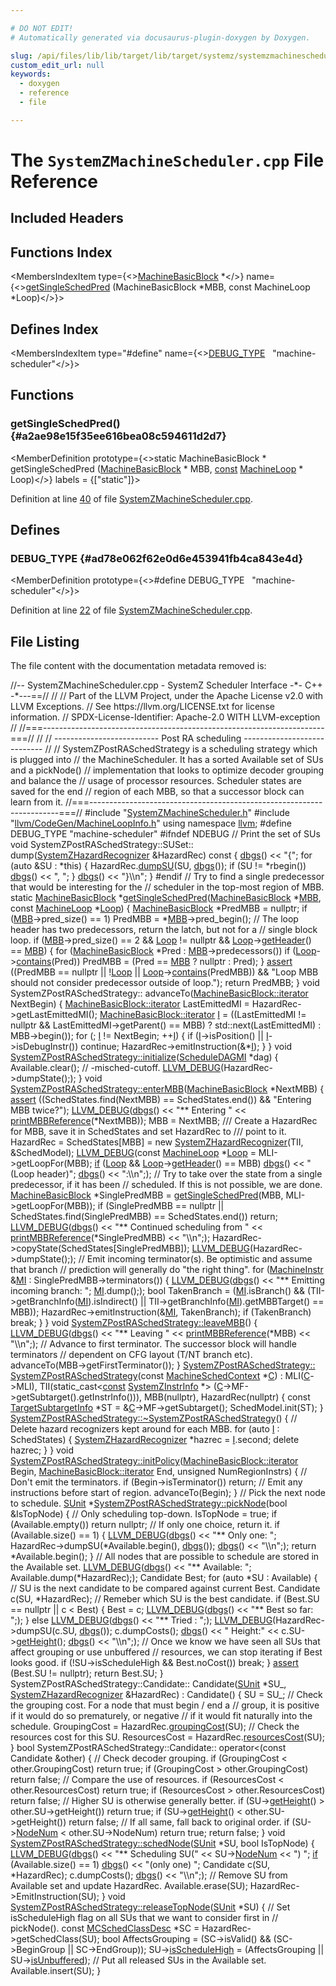```yaml
---

# DO NOT EDIT!
# Automatically generated via docusaurus-plugin-doxygen by Doxygen.

slug: /api/files/lib/lib/target/lib/target/systemz/systemzmachinescheduler-cpp
custom_edit_url: null
keywords:
  - doxygen
  - reference
  - file

---
```





# The `SystemZMachineScheduler.cpp` File Reference

<DoxygenPage pluginConfig={pluginConfig}>



## Included Headers

<IncludesList>
<IncludesListItem
  filePath="SystemZMachineScheduler.h"
  permalink="/docs/api/files/lib/lib/target/lib/target/systemz/systemzmachinescheduler-h"
  isLocal="true" />
<IncludesListItem
  filePath="llvm/CodeGen/MachineLoopInfo.h"
  permalink="/docs/api/files/include/include/llvm/include/llvm/codegen/machineloopinfo-h"
  isLocal="true" />
</IncludesList>

## Functions Index

<MembersIndex>

<MembersIndexItem
  type={<><a href="/docs/api/classes/llvm/machinebasicblock">MachineBasicBlock</a> &#42;</>}
  name={<><a href="#a2ae98e15f35ee616bea08c594611d2d7">getSingleSchedPred</a> (MachineBasicBlock &#42;MBB, const MachineLoop &#42;Loop)</>}>
</MembersIndexItem>

</MembersIndex>

## Defines Index

<MembersIndex>

<MembersIndexItem
  type="#define"
  name={<><a href="#ad78e062f62e0d6e453941fb4ca843e4d">DEBUG&#95;TYPE</a>&nbsp;&nbsp;&nbsp;&quot;machine-scheduler&quot;</>}>
</MembersIndexItem>

</MembersIndex>


<SectionDefinition>

## Functions

### getSingleSchedPred() {#a2ae98e15f35ee616bea08c594611d2d7}

<MemberDefinition
  prototype={<>static MachineBasicBlock &#42; getSingleSchedPred (<a href="/docs/api/classes/llvm/machinebasicblock">MachineBasicBlock</a> &#42; MBB, <a href="/docs/api/files/lib/lib/target/lib/target/aarch64/aarch64promoteconstant-cpp/#a90f8350fecae261c25be85d38b451bff">const</a> <a href="/docs/api/classes/llvm/machineloop">MachineLoop</a> &#42; Loop)</>}
  labels = {["static"]}>

Definition at line <a href="#l00040">40</a> of file <a href="/docs/api/files/lib/lib/target/lib/target/systemz/systemzmachinescheduler-cpp">SystemZMachineScheduler.cpp</a>.
</MemberDefinition>

</SectionDefinition>

<SectionDefinition>

## Defines

### DEBUG&#95;TYPE {#ad78e062f62e0d6e453941fb4ca843e4d}

<MemberDefinition
  prototype={<>#define DEBUG&#95;TYPE&nbsp;&nbsp;&nbsp;&quot;machine-scheduler&quot;</>}>

Definition at line <a href="#l00022">22</a> of file <a href="/docs/api/files/lib/lib/target/lib/target/systemz/systemzmachinescheduler-cpp">SystemZMachineScheduler.cpp</a>.
</MemberDefinition>

</SectionDefinition>

## File Listing

The file content with the documentation metadata removed is:

<ProgramListing>

<Link id="l00001" /><CodeLine lineNumber="1"><Highlight kind="comment">//-- SystemZMachineScheduler.cpp - SystemZ Scheduler Interface -&#42;- C++ -&#42;---==//</Highlight><Highlight kind="normal"></Highlight></CodeLine>
<Link id="l00002" /><CodeLine lineNumber="2"><Highlight kind="normal"></Highlight><Highlight kind="comment">//</Highlight><Highlight kind="normal"></Highlight></CodeLine>
<Link id="l00003" /><CodeLine lineNumber="3"><Highlight kind="normal"></Highlight><Highlight kind="comment">// Part of the LLVM Project, under the Apache License v2.0 with LLVM Exceptions.</Highlight><Highlight kind="normal"></Highlight></CodeLine>
<Link id="l00004" /><CodeLine lineNumber="4"><Highlight kind="normal"></Highlight><Highlight kind="comment">// See https://llvm.org/LICENSE.txt for license information.</Highlight><Highlight kind="normal"></Highlight></CodeLine>
<Link id="l00005" /><CodeLine lineNumber="5"><Highlight kind="normal"></Highlight><Highlight kind="comment">// SPDX-License-Identifier: Apache-2.0 WITH LLVM-exception</Highlight><Highlight kind="normal"></Highlight></CodeLine>
<Link id="l00006" /><CodeLine lineNumber="6"><Highlight kind="normal"></Highlight><Highlight kind="comment">//</Highlight><Highlight kind="normal"></Highlight></CodeLine>
<Link id="l00007" /><CodeLine lineNumber="7"><Highlight kind="normal"></Highlight><Highlight kind="comment">//===----------------------------------------------------------------------===//</Highlight><Highlight kind="normal"></Highlight></CodeLine>
<Link id="l00008" /><CodeLine lineNumber="8"><Highlight kind="normal"></Highlight><Highlight kind="comment">//</Highlight><Highlight kind="normal"></Highlight></CodeLine>
<Link id="l00009" /><CodeLine lineNumber="9"><Highlight kind="normal"></Highlight><Highlight kind="comment">// -------------------------- Post RA scheduling ---------------------------- //</Highlight><Highlight kind="normal"></Highlight></CodeLine>
<Link id="l00010" /><CodeLine lineNumber="10"><Highlight kind="normal"></Highlight><Highlight kind="comment">// SystemZPostRASchedStrategy is a scheduling strategy which is plugged into</Highlight><Highlight kind="normal"></Highlight></CodeLine>
<Link id="l00011" /><CodeLine lineNumber="11"><Highlight kind="normal"></Highlight><Highlight kind="comment">// the MachineScheduler. It has a sorted Available set of SUs and a pickNode()</Highlight><Highlight kind="normal"></Highlight></CodeLine>
<Link id="l00012" /><CodeLine lineNumber="12"><Highlight kind="normal"></Highlight><Highlight kind="comment">// implementation that looks to optimize decoder grouping and balance the</Highlight><Highlight kind="normal"></Highlight></CodeLine>
<Link id="l00013" /><CodeLine lineNumber="13"><Highlight kind="normal"></Highlight><Highlight kind="comment">// usage of processor resources. Scheduler states are saved for the end</Highlight><Highlight kind="normal"></Highlight></CodeLine>
<Link id="l00014" /><CodeLine lineNumber="14"><Highlight kind="normal"></Highlight><Highlight kind="comment">// region of each MBB, so that a successor block can learn from it.</Highlight><Highlight kind="normal"></Highlight></CodeLine>
<Link id="l00015" /><CodeLine lineNumber="15"><Highlight kind="normal"></Highlight><Highlight kind="comment">//===----------------------------------------------------------------------===//</Highlight><Highlight kind="normal"></Highlight></CodeLine>
<Link id="l00016" /><CodeLine lineNumber="16"><Highlight kind="normal"></Highlight></CodeLine>
<Link id="l00017" /><CodeLine lineNumber="17"><Highlight kind="normal"></Highlight><Highlight kind="preprocessor">#include &quot;<a href="/docs/api/files/lib/lib/target/lib/target/systemz/systemzmachinescheduler-h">SystemZMachineScheduler.h</a>&quot;</Highlight><Highlight kind="normal"></Highlight></CodeLine>
<Link id="l00018" /><CodeLine lineNumber="18"><Highlight kind="normal"></Highlight><Highlight kind="preprocessor">#include &quot;<a href="/docs/api/files/include/include/llvm/include/llvm/codegen/machineloopinfo-h">llvm/CodeGen/MachineLoopInfo.h</a>&quot;</Highlight><Highlight kind="normal"></Highlight></CodeLine>
<Link id="l00019" /><CodeLine lineNumber="19"><Highlight kind="normal"></Highlight></CodeLine>
<Link id="l00020" /><CodeLine lineNumber="20"><Highlight kind="normal"></Highlight><Highlight kind="keyword">using namespace </Highlight><Highlight kind="normal"><a href="/docs/api/namespaces/llvm">llvm</a>;</Highlight></CodeLine>
<Link id="l00021" /><CodeLine lineNumber="21"><Highlight kind="normal"></Highlight></CodeLine>
<Link id="l00022" /><CodeLine lineNumber="22" lineLink="#ad78e062f62e0d6e453941fb4ca843e4d"><Highlight kind="normal"></Highlight><Highlight kind="preprocessor">#define DEBUG&#95;TYPE &quot;machine-scheduler&quot;</Highlight><Highlight kind="normal"></Highlight></CodeLine>
<Link id="l00023" /><CodeLine lineNumber="23"><Highlight kind="normal"></Highlight></CodeLine>
<Link id="l00024" /><CodeLine lineNumber="24"><Highlight kind="normal"></Highlight><Highlight kind="preprocessor">#ifndef NDEBUG</Highlight><Highlight kind="normal"></Highlight></CodeLine>
<Link id="l00025" /><CodeLine lineNumber="25"><Highlight kind="normal"></Highlight><Highlight kind="comment">// Print the set of SUs</Highlight><Highlight kind="normal"></Highlight></CodeLine>
<Link id="l00026" /><CodeLine lineNumber="26"><Highlight kind="normal"></Highlight><Highlight kind="keywordtype">void</Highlight><Highlight kind="normal"> SystemZPostRASchedStrategy::SUSet::</Highlight></CodeLine>
<Link id="l00027" /><CodeLine lineNumber="27"><Highlight kind="normal">dump(<a href="/docs/api/classes/llvm/systemzhazardrecognizer">SystemZHazardRecognizer</a> &amp;HazardRec)</Highlight><Highlight kind="keyword"> const </Highlight><Highlight kind="normal">&#123;</Highlight></CodeLine>
<Link id="l00028" /><CodeLine lineNumber="28"><Highlight kind="normal">  <a href="/docs/api/namespaces/llvm/#a7c46c742c31be54870e2038048e6b391">dbgs</a>() &lt;&lt; </Highlight><Highlight kind="stringliteral">&quot;&#123;&quot;</Highlight><Highlight kind="normal">;</Highlight></CodeLine>
<Link id="l00029" /><CodeLine lineNumber="29"><Highlight kind="normal">  </Highlight><Highlight kind="keywordflow">for</Highlight><Highlight kind="normal"> (</Highlight><Highlight kind="keyword">auto</Highlight><Highlight kind="normal"> &amp;SU : &#42;</Highlight><Highlight kind="keyword">this</Highlight><Highlight kind="normal">) &#123;</Highlight></CodeLine>
<Link id="l00030" /><CodeLine lineNumber="30"><Highlight kind="normal">    HazardRec.<a href="/docs/api/classes/llvm/systemzhazardrecognizer/#a8a2ae56dfdc087ade919e8712369134a">dumpSU</a>(SU, <a href="/docs/api/namespaces/llvm/#a7c46c742c31be54870e2038048e6b391">dbgs</a>());</Highlight></CodeLine>
<Link id="l00031" /><CodeLine lineNumber="31"><Highlight kind="normal">    </Highlight><Highlight kind="keywordflow">if</Highlight><Highlight kind="normal"> (SU != &#42;rbegin())</Highlight></CodeLine>
<Link id="l00032" /><CodeLine lineNumber="32"><Highlight kind="normal">      <a href="/docs/api/namespaces/llvm/#a7c46c742c31be54870e2038048e6b391">dbgs</a>() &lt;&lt; </Highlight><Highlight kind="stringliteral">&quot;,  &quot;</Highlight><Highlight kind="normal">;</Highlight></CodeLine>
<Link id="l00033" /><CodeLine lineNumber="33"><Highlight kind="normal">  &#125;</Highlight></CodeLine>
<Link id="l00034" /><CodeLine lineNumber="34"><Highlight kind="normal">  <a href="/docs/api/namespaces/llvm/#a7c46c742c31be54870e2038048e6b391">dbgs</a>() &lt;&lt; </Highlight><Highlight kind="stringliteral">&quot;&#125;\\n&quot;</Highlight><Highlight kind="normal">;</Highlight></CodeLine>
<Link id="l00035" /><CodeLine lineNumber="35"><Highlight kind="normal">&#125;</Highlight></CodeLine>
<Link id="l00036" /><CodeLine lineNumber="36"><Highlight kind="normal"></Highlight><Highlight kind="preprocessor">#endif</Highlight><Highlight kind="normal"></Highlight></CodeLine>
<Link id="l00037" /><CodeLine lineNumber="37"><Highlight kind="normal"></Highlight></CodeLine>
<Link id="l00038" /><CodeLine lineNumber="38"><Highlight kind="normal"></Highlight><Highlight kind="comment">// Try to find a single predecessor that would be interesting for the</Highlight><Highlight kind="normal"></Highlight></CodeLine>
<Link id="l00039" /><CodeLine lineNumber="39"><Highlight kind="normal"></Highlight><Highlight kind="comment">// scheduler in the top-most region of MBB.</Highlight><Highlight kind="normal"></Highlight></CodeLine>
<Link id="l00040" /><CodeLine lineNumber="40" lineLink="#a2ae98e15f35ee616bea08c594611d2d7"><Highlight kind="normal"></Highlight><Highlight kind="keyword">static</Highlight><Highlight kind="normal"> <a href="/docs/api/classes/llvm/machinebasicblock">MachineBasicBlock</a> &#42;<a href="#a2ae98e15f35ee616bea08c594611d2d7">getSingleSchedPred</a>(<a href="/docs/api/classes/llvm/machinebasicblock">MachineBasicBlock</a> &#42;<a href="/docs/api/files/lib/lib/target/lib/target/arm/armslshardening-cpp/#a5958512eae2979bd2eb383977996a600">MBB</a>,</Highlight></CodeLine>
<Link id="l00041" /><CodeLine lineNumber="41"><Highlight kind="normal">                                             </Highlight><Highlight kind="keyword">const</Highlight><Highlight kind="normal"> <a href="/docs/api/classes/llvm/machineloop">MachineLoop</a> &#42;<a href="/docs/api/classes/llvm/loop">Loop</a>) &#123;</Highlight></CodeLine>
<Link id="l00042" /><CodeLine lineNumber="42"><Highlight kind="normal">  <a href="/docs/api/classes/llvm/machinebasicblock">MachineBasicBlock</a> &#42;PredMBB = </Highlight><Highlight kind="keyword">nullptr</Highlight><Highlight kind="normal">;</Highlight></CodeLine>
<Link id="l00043" /><CodeLine lineNumber="43"><Highlight kind="normal">  </Highlight><Highlight kind="keywordflow">if</Highlight><Highlight kind="normal"> (<a href="/docs/api/files/lib/lib/target/lib/target/arm/armslshardening-cpp/#a5958512eae2979bd2eb383977996a600">MBB</a>-&gt;pred&#95;size() == 1)</Highlight></CodeLine>
<Link id="l00044" /><CodeLine lineNumber="44"><Highlight kind="normal">    PredMBB = &#42;<a href="/docs/api/files/lib/lib/target/lib/target/arm/armslshardening-cpp/#a5958512eae2979bd2eb383977996a600">MBB</a>-&gt;pred&#95;begin();</Highlight></CodeLine>
<Link id="l00045" /><CodeLine lineNumber="45"><Highlight kind="normal"></Highlight></CodeLine>
<Link id="l00046" /><CodeLine lineNumber="46"><Highlight kind="normal">  </Highlight><Highlight kind="comment">// The loop header has two predecessors, return the latch, but not for a</Highlight><Highlight kind="normal"></Highlight></CodeLine>
<Link id="l00047" /><CodeLine lineNumber="47"><Highlight kind="normal">  </Highlight><Highlight kind="comment">// single block loop.</Highlight><Highlight kind="normal"></Highlight></CodeLine>
<Link id="l00048" /><CodeLine lineNumber="48"><Highlight kind="normal">  </Highlight><Highlight kind="keywordflow">if</Highlight><Highlight kind="normal"> (<a href="/docs/api/files/lib/lib/target/lib/target/arm/armslshardening-cpp/#a5958512eae2979bd2eb383977996a600">MBB</a>-&gt;pred&#95;size() == 2 &amp;&amp; <a href="/docs/api/classes/llvm/loop">Loop</a> != </Highlight><Highlight kind="keyword">nullptr</Highlight><Highlight kind="normal"> &amp;&amp; <a href="/docs/api/classes/llvm/loop">Loop</a>-&gt;<a href="/docs/api/classes/llvm/loopbase/#a4a75755081e9a3803d2f4ccf6f0cb1f8">getHeader</a>() == <a href="/docs/api/files/lib/lib/target/lib/target/arm/armslshardening-cpp/#a5958512eae2979bd2eb383977996a600">MBB</a>) &#123;</Highlight></CodeLine>
<Link id="l00049" /><CodeLine lineNumber="49"><Highlight kind="normal">    </Highlight><Highlight kind="keywordflow">for</Highlight><Highlight kind="normal"> (<a href="/docs/api/classes/llvm/machinebasicblock">MachineBasicBlock</a> &#42;Pred : <a href="/docs/api/files/lib/lib/target/lib/target/arm/armslshardening-cpp/#a5958512eae2979bd2eb383977996a600">MBB</a>-&gt;predecessors())</Highlight></CodeLine>
<Link id="l00050" /><CodeLine lineNumber="50"><Highlight kind="normal">      </Highlight><Highlight kind="keywordflow">if</Highlight><Highlight kind="normal"> (<a href="/docs/api/classes/llvm/loop">Loop</a>-&gt;<a href="/docs/api/classes/llvm/loopbase/#a04337b572d34ea413c35dbac5d75530b">contains</a>(Pred))</Highlight></CodeLine>
<Link id="l00051" /><CodeLine lineNumber="51"><Highlight kind="normal">        PredMBB = (Pred == <a href="/docs/api/files/lib/lib/target/lib/target/arm/armslshardening-cpp/#a5958512eae2979bd2eb383977996a600">MBB</a> ? nullptr : Pred);</Highlight></CodeLine>
<Link id="l00052" /><CodeLine lineNumber="52"><Highlight kind="normal">  &#125;</Highlight></CodeLine>
<Link id="l00053" /><CodeLine lineNumber="53"><Highlight kind="normal"></Highlight></CodeLine>
<Link id="l00054" /><CodeLine lineNumber="54"><Highlight kind="normal">  <a href="/docs/api/files/lib/lib/target/lib/target/amdgpu/silowercontrolflow-cpp/#a4868c5d81c5ccc98c47aeab6244346a0">assert</a> ((PredMBB == </Highlight><Highlight kind="keyword">nullptr</Highlight><Highlight kind="normal"> || !<a href="/docs/api/classes/llvm/loop">Loop</a> || <a href="/docs/api/classes/llvm/loop">Loop</a>-&gt;<a href="/docs/api/classes/llvm/loopbase/#a04337b572d34ea413c35dbac5d75530b">contains</a>(PredMBB))</Highlight></CodeLine>
<Link id="l00055" /><CodeLine lineNumber="55"><Highlight kind="normal">          &amp;&amp; </Highlight><Highlight kind="stringliteral">&quot;Loop MBB should not consider predecessor outside of loop.&quot;</Highlight><Highlight kind="normal">);</Highlight></CodeLine>
<Link id="l00056" /><CodeLine lineNumber="56"><Highlight kind="normal"></Highlight></CodeLine>
<Link id="l00057" /><CodeLine lineNumber="57"><Highlight kind="normal">  </Highlight><Highlight kind="keywordflow">return</Highlight><Highlight kind="normal"> PredMBB;</Highlight></CodeLine>
<Link id="l00058" /><CodeLine lineNumber="58"><Highlight kind="normal">&#125;</Highlight></CodeLine>
<Link id="l00059" /><CodeLine lineNumber="59"><Highlight kind="normal"></Highlight></CodeLine>
<Link id="l00060" /><CodeLine lineNumber="60"><Highlight kind="normal"></Highlight><Highlight kind="keywordtype">void</Highlight><Highlight kind="normal"> SystemZPostRASchedStrategy::</Highlight></CodeLine>
<Link id="l00061" /><CodeLine lineNumber="61"><Highlight kind="normal">advanceTo(<a href="/docs/api/classes/llvm/machinebasicblock/#ae34c996b58df9b9ce6695a0c8b70c533">MachineBasicBlock::iterator</a> NextBegin) &#123;</Highlight></CodeLine>
<Link id="l00062" /><CodeLine lineNumber="62"><Highlight kind="normal">  <a href="/docs/api/classes/llvm/machinebasicblock/#ae34c996b58df9b9ce6695a0c8b70c533">MachineBasicBlock::iterator</a> LastEmittedMI = HazardRec-&gt;getLastEmittedMI();</Highlight></CodeLine>
<Link id="l00063" /><CodeLine lineNumber="63"><Highlight kind="normal">  <a href="/docs/api/classes/llvm/machinebasicblock/#ae34c996b58df9b9ce6695a0c8b70c533">MachineBasicBlock::iterator</a> <a href="/docs/api/files/lib/lib/support/md5-cpp/#ac0eafdc9ee161b71e7af98af736952fd">I</a> =</Highlight></CodeLine>
<Link id="l00064" /><CodeLine lineNumber="64"><Highlight kind="normal">    ((LastEmittedMI != </Highlight><Highlight kind="keyword">nullptr</Highlight><Highlight kind="normal"> &amp;&amp; LastEmittedMI-&gt;getParent() == MBB) ?</Highlight></CodeLine>
<Link id="l00065" /><CodeLine lineNumber="65"><Highlight kind="normal">     std::next(LastEmittedMI) : MBB-&gt;begin());</Highlight></CodeLine>
<Link id="l00066" /><CodeLine lineNumber="66"><Highlight kind="normal"></Highlight></CodeLine>
<Link id="l00067" /><CodeLine lineNumber="67"><Highlight kind="normal">  </Highlight><Highlight kind="keywordflow">for</Highlight><Highlight kind="normal"> (; <a href="/docs/api/files/lib/lib/support/md5-cpp/#ac0eafdc9ee161b71e7af98af736952fd">I</a> != NextBegin; ++<a href="/docs/api/files/lib/lib/support/md5-cpp/#ac0eafdc9ee161b71e7af98af736952fd">I</a>) &#123;</Highlight></CodeLine>
<Link id="l00068" /><CodeLine lineNumber="68"><Highlight kind="normal">    </Highlight><Highlight kind="keywordflow">if</Highlight><Highlight kind="normal"> (<a href="/docs/api/files/lib/lib/support/md5-cpp/#ac0eafdc9ee161b71e7af98af736952fd">I</a>-&gt;isPosition() || <a href="/docs/api/files/lib/lib/support/md5-cpp/#ac0eafdc9ee161b71e7af98af736952fd">I</a>-&gt;isDebugInstr())</Highlight></CodeLine>
<Link id="l00069" /><CodeLine lineNumber="69"><Highlight kind="normal">      </Highlight><Highlight kind="keywordflow">continue</Highlight><Highlight kind="normal">;</Highlight></CodeLine>
<Link id="l00070" /><CodeLine lineNumber="70"><Highlight kind="normal">    HazardRec-&gt;emitInstruction(&amp;&#42;<a href="/docs/api/files/lib/lib/support/md5-cpp/#ac0eafdc9ee161b71e7af98af736952fd">I</a>);</Highlight></CodeLine>
<Link id="l00071" /><CodeLine lineNumber="71"><Highlight kind="normal">  &#125;</Highlight></CodeLine>
<Link id="l00072" /><CodeLine lineNumber="72"><Highlight kind="normal">&#125;</Highlight></CodeLine>
<Link id="l00073" /><CodeLine lineNumber="73"><Highlight kind="normal"></Highlight></CodeLine>
<Link id="l00074" /><CodeLine lineNumber="74" lineLink="/docs/api/classes/llvm/systemzpostraschedstrategy/#aa527afd01941aa018dbb3edbad50e770"><Highlight kind="normal"></Highlight><Highlight kind="keywordtype">void</Highlight><Highlight kind="normal"> <a href="/docs/api/classes/llvm/systemzpostraschedstrategy/#aa527afd01941aa018dbb3edbad50e770">SystemZPostRASchedStrategy::initialize</a>(<a href="/docs/api/classes/llvm/scheduledagmi">ScheduleDAGMI</a> &#42;dag) &#123;</Highlight></CodeLine>
<Link id="l00075" /><CodeLine lineNumber="75"><Highlight kind="normal">  Available.clear();  </Highlight><Highlight kind="comment">// -misched-cutoff.</Highlight><Highlight kind="normal"></Highlight></CodeLine>
<Link id="l00076" /><CodeLine lineNumber="76"><Highlight kind="normal">  <a href="/docs/api/files/include/include/llvm/include/llvm/support/debug-h/#a196897517069dda1bdb549e24468f7d7">LLVM&#95;DEBUG</a>(HazardRec-&gt;dumpState(););</Highlight></CodeLine>
<Link id="l00077" /><CodeLine lineNumber="77"><Highlight kind="normal">&#125;</Highlight></CodeLine>
<Link id="l00078" /><CodeLine lineNumber="78"><Highlight kind="normal"></Highlight></CodeLine>
<Link id="l00079" /><CodeLine lineNumber="79" lineLink="/docs/api/classes/llvm/systemzpostraschedstrategy/#abb12e569451bee60098c4608b8ca8fa5"><Highlight kind="normal"></Highlight><Highlight kind="keywordtype">void</Highlight><Highlight kind="normal"> <a href="/docs/api/classes/llvm/systemzpostraschedstrategy/#abb12e569451bee60098c4608b8ca8fa5">SystemZPostRASchedStrategy::enterMBB</a>(<a href="/docs/api/classes/llvm/machinebasicblock">MachineBasicBlock</a> &#42;NextMBB) &#123;</Highlight></CodeLine>
<Link id="l00080" /><CodeLine lineNumber="80"><Highlight kind="normal">  <a href="/docs/api/files/lib/lib/target/lib/target/amdgpu/silowercontrolflow-cpp/#a4868c5d81c5ccc98c47aeab6244346a0">assert</a> ((SchedStates.find(NextMBB) == SchedStates.end()) &amp;&amp;</Highlight></CodeLine>
<Link id="l00081" /><CodeLine lineNumber="81"><Highlight kind="normal">          </Highlight><Highlight kind="stringliteral">&quot;Entering MBB twice?&quot;</Highlight><Highlight kind="normal">);</Highlight></CodeLine>
<Link id="l00082" /><CodeLine lineNumber="82"><Highlight kind="normal">  <a href="/docs/api/files/include/include/llvm/include/llvm/support/debug-h/#a196897517069dda1bdb549e24468f7d7">LLVM&#95;DEBUG</a>(<a href="/docs/api/namespaces/llvm/#a7c46c742c31be54870e2038048e6b391">dbgs</a>() &lt;&lt; </Highlight><Highlight kind="stringliteral">&quot;&#42;&#42; Entering &quot;</Highlight><Highlight kind="normal"> &lt;&lt; <a href="/docs/api/namespaces/llvm/#af7881286e3ea4d7f1c4a63c87c132dac">printMBBReference</a>(&#42;NextMBB));</Highlight></CodeLine>
<Link id="l00083" /><CodeLine lineNumber="83"><Highlight kind="normal"></Highlight></CodeLine>
<Link id="l00084" /><CodeLine lineNumber="84"><Highlight kind="normal">  MBB = NextMBB;</Highlight></CodeLine>
<Link id="l00085" /><CodeLine lineNumber="85"><Highlight kind="normal"></Highlight><Highlight kind="comment"></Highlight></CodeLine>
<Link id="l00086" /><CodeLine lineNumber="86"><Highlight kind="comment">  /// Create a HazardRec for MBB, save it in SchedStates and set HazardRec to</Highlight></CodeLine>
<Link id="l00087" /><CodeLine lineNumber="87"><Highlight kind="comment">  /// point to it.</Highlight><Highlight kind="normal"></Highlight></CodeLine>
<Link id="l00088" /><CodeLine lineNumber="88"><Highlight kind="normal">  HazardRec = SchedStates&#91;MBB&#93; = </Highlight><Highlight kind="keyword">new</Highlight><Highlight kind="normal"> <a href="/docs/api/classes/llvm/systemzhazardrecognizer">SystemZHazardRecognizer</a>(TII, &amp;SchedModel);</Highlight></CodeLine>
<Link id="l00089" /><CodeLine lineNumber="89"><Highlight kind="normal">  <a href="/docs/api/files/include/include/llvm/include/llvm/support/debug-h/#a196897517069dda1bdb549e24468f7d7">LLVM&#95;DEBUG</a>(</Highlight><Highlight kind="keyword">const</Highlight><Highlight kind="normal"> <a href="/docs/api/classes/llvm/machineloop">MachineLoop</a> &#42;<a href="/docs/api/classes/llvm/loop">Loop</a> = MLI-&gt;getLoopFor(MBB);</Highlight></CodeLine>
<Link id="l00090" /><CodeLine lineNumber="90"><Highlight kind="normal">             <a href="/docs/api/files/lib/lib/passes/passbuilderbindings-cpp/#acdfbcf188e2d4a80837e89de2ccdffab">if</a> (<a href="/docs/api/classes/llvm/loop">Loop</a> &amp;&amp; <a href="/docs/api/classes/llvm/loop">Loop</a>-&gt;<a href="/docs/api/classes/llvm/loopbase/#a4a75755081e9a3803d2f4ccf6f0cb1f8">getHeader</a>() == MBB) <a href="/docs/api/namespaces/llvm/#a7c46c742c31be54870e2038048e6b391">dbgs</a>() &lt;&lt; </Highlight><Highlight kind="stringliteral">&quot; (Loop header)&quot;</Highlight><Highlight kind="normal">;</Highlight></CodeLine>
<Link id="l00091" /><CodeLine lineNumber="91"><Highlight kind="normal">             <a href="/docs/api/namespaces/llvm/#a7c46c742c31be54870e2038048e6b391">dbgs</a>() &lt;&lt; </Highlight><Highlight kind="stringliteral">&quot;:\\n&quot;</Highlight><Highlight kind="normal">;);</Highlight></CodeLine>
<Link id="l00092" /><CodeLine lineNumber="92"><Highlight kind="normal"></Highlight></CodeLine>
<Link id="l00093" /><CodeLine lineNumber="93"><Highlight kind="normal">  </Highlight><Highlight kind="comment">// Try to take over the state from a single predecessor, if it has been</Highlight><Highlight kind="normal"></Highlight></CodeLine>
<Link id="l00094" /><CodeLine lineNumber="94"><Highlight kind="normal">  </Highlight><Highlight kind="comment">// scheduled. If this is not possible, we are done.</Highlight><Highlight kind="normal"></Highlight></CodeLine>
<Link id="l00095" /><CodeLine lineNumber="95"><Highlight kind="normal">  <a href="/docs/api/classes/llvm/machinebasicblock">MachineBasicBlock</a> &#42;SinglePredMBB =</Highlight></CodeLine>
<Link id="l00096" /><CodeLine lineNumber="96"><Highlight kind="normal">    <a href="#a2ae98e15f35ee616bea08c594611d2d7">getSingleSchedPred</a>(MBB, MLI-&gt;getLoopFor(MBB));</Highlight></CodeLine>
<Link id="l00097" /><CodeLine lineNumber="97"><Highlight kind="normal">  </Highlight><Highlight kind="keywordflow">if</Highlight><Highlight kind="normal"> (SinglePredMBB == </Highlight><Highlight kind="keyword">nullptr</Highlight><Highlight kind="normal"> ||</Highlight></CodeLine>
<Link id="l00098" /><CodeLine lineNumber="98"><Highlight kind="normal">      SchedStates.find(SinglePredMBB) == SchedStates.end())</Highlight></CodeLine>
<Link id="l00099" /><CodeLine lineNumber="99"><Highlight kind="normal">    </Highlight><Highlight kind="keywordflow">return</Highlight><Highlight kind="normal">;</Highlight></CodeLine>
<Link id="l00100" /><CodeLine lineNumber="100"><Highlight kind="normal"></Highlight></CodeLine>
<Link id="l00101" /><CodeLine lineNumber="101"><Highlight kind="normal">  <a href="/docs/api/files/include/include/llvm/include/llvm/support/debug-h/#a196897517069dda1bdb549e24468f7d7">LLVM&#95;DEBUG</a>(<a href="/docs/api/namespaces/llvm/#a7c46c742c31be54870e2038048e6b391">dbgs</a>() &lt;&lt; </Highlight><Highlight kind="stringliteral">&quot;&#42;&#42; Continued scheduling from &quot;</Highlight><Highlight kind="normal"></Highlight></CodeLine>
<Link id="l00102" /><CodeLine lineNumber="102"><Highlight kind="normal">                    &lt;&lt; <a href="/docs/api/namespaces/llvm/#af7881286e3ea4d7f1c4a63c87c132dac">printMBBReference</a>(&#42;SinglePredMBB) &lt;&lt; </Highlight><Highlight kind="stringliteral">&quot;\\n&quot;</Highlight><Highlight kind="normal">;);</Highlight></CodeLine>
<Link id="l00103" /><CodeLine lineNumber="103"><Highlight kind="normal"></Highlight></CodeLine>
<Link id="l00104" /><CodeLine lineNumber="104"><Highlight kind="normal">  HazardRec-&gt;copyState(SchedStates&#91;SinglePredMBB&#93;);</Highlight></CodeLine>
<Link id="l00105" /><CodeLine lineNumber="105"><Highlight kind="normal">  <a href="/docs/api/files/include/include/llvm/include/llvm/support/debug-h/#a196897517069dda1bdb549e24468f7d7">LLVM&#95;DEBUG</a>(HazardRec-&gt;dumpState(););</Highlight></CodeLine>
<Link id="l00106" /><CodeLine lineNumber="106"><Highlight kind="normal"></Highlight></CodeLine>
<Link id="l00107" /><CodeLine lineNumber="107"><Highlight kind="normal">  </Highlight><Highlight kind="comment">// Emit incoming terminator(s). Be optimistic and assume that branch</Highlight><Highlight kind="normal"></Highlight></CodeLine>
<Link id="l00108" /><CodeLine lineNumber="108"><Highlight kind="normal">  </Highlight><Highlight kind="comment">// prediction will generally do &quot;the right thing&quot;.</Highlight><Highlight kind="normal"></Highlight></CodeLine>
<Link id="l00109" /><CodeLine lineNumber="109"><Highlight kind="normal">  </Highlight><Highlight kind="keywordflow">for</Highlight><Highlight kind="normal"> (<a href="/docs/api/classes/llvm/machineinstr">MachineInstr</a> &amp;<a href="/docs/api/files/lib/lib/codegen/lib/codegen/globalisel/irtranslator-cpp/#abe44dfdea65b4f7e11e0a608ab708b76">MI</a> : SinglePredMBB-&gt;terminators()) &#123;</Highlight></CodeLine>
<Link id="l00110" /><CodeLine lineNumber="110"><Highlight kind="normal">    <a href="/docs/api/files/include/include/llvm/include/llvm/support/debug-h/#a196897517069dda1bdb549e24468f7d7">LLVM&#95;DEBUG</a>(<a href="/docs/api/namespaces/llvm/#a7c46c742c31be54870e2038048e6b391">dbgs</a>() &lt;&lt; </Highlight><Highlight kind="stringliteral">&quot;&#42;&#42; Emitting incoming branch: &quot;</Highlight><Highlight kind="normal">; <a href="/docs/api/files/lib/lib/codegen/lib/codegen/globalisel/irtranslator-cpp/#abe44dfdea65b4f7e11e0a608ab708b76">MI</a>.dump(););</Highlight></CodeLine>
<Link id="l00111" /><CodeLine lineNumber="111"><Highlight kind="normal">    </Highlight><Highlight kind="keywordtype">bool</Highlight><Highlight kind="normal"> TakenBranch = (<a href="/docs/api/files/lib/lib/codegen/lib/codegen/globalisel/irtranslator-cpp/#abe44dfdea65b4f7e11e0a608ab708b76">MI</a>.isBranch() &amp;&amp;</Highlight></CodeLine>
<Link id="l00112" /><CodeLine lineNumber="112"><Highlight kind="normal">                        (TII-&gt;getBranchInfo(<a href="/docs/api/files/lib/lib/codegen/lib/codegen/globalisel/irtranslator-cpp/#abe44dfdea65b4f7e11e0a608ab708b76">MI</a>).isIndirect() ||</Highlight></CodeLine>
<Link id="l00113" /><CodeLine lineNumber="113"><Highlight kind="normal">                         TII-&gt;getBranchInfo(<a href="/docs/api/files/lib/lib/codegen/lib/codegen/globalisel/irtranslator-cpp/#abe44dfdea65b4f7e11e0a608ab708b76">MI</a>).getMBBTarget() == MBB));</Highlight></CodeLine>
<Link id="l00114" /><CodeLine lineNumber="114"><Highlight kind="normal">    HazardRec-&gt;emitInstruction(&amp;<a href="/docs/api/files/lib/lib/codegen/lib/codegen/globalisel/irtranslator-cpp/#abe44dfdea65b4f7e11e0a608ab708b76">MI</a>, TakenBranch);</Highlight></CodeLine>
<Link id="l00115" /><CodeLine lineNumber="115"><Highlight kind="normal">    </Highlight><Highlight kind="keywordflow">if</Highlight><Highlight kind="normal"> (TakenBranch)</Highlight></CodeLine>
<Link id="l00116" /><CodeLine lineNumber="116"><Highlight kind="normal">      </Highlight><Highlight kind="keywordflow">break</Highlight><Highlight kind="normal">;</Highlight></CodeLine>
<Link id="l00117" /><CodeLine lineNumber="117"><Highlight kind="normal">  &#125;</Highlight></CodeLine>
<Link id="l00118" /><CodeLine lineNumber="118"><Highlight kind="normal">&#125;</Highlight></CodeLine>
<Link id="l00119" /><CodeLine lineNumber="119"><Highlight kind="normal"></Highlight></CodeLine>
<Link id="l00120" /><CodeLine lineNumber="120" lineLink="/docs/api/classes/llvm/systemzpostraschedstrategy/#a183188c809d901aa875645e4398eb1f9"><Highlight kind="normal"></Highlight><Highlight kind="keywordtype">void</Highlight><Highlight kind="normal"> <a href="/docs/api/classes/llvm/systemzpostraschedstrategy/#a183188c809d901aa875645e4398eb1f9">SystemZPostRASchedStrategy::leaveMBB</a>() &#123;</Highlight></CodeLine>
<Link id="l00121" /><CodeLine lineNumber="121"><Highlight kind="normal">  <a href="/docs/api/files/include/include/llvm/include/llvm/support/debug-h/#a196897517069dda1bdb549e24468f7d7">LLVM&#95;DEBUG</a>(<a href="/docs/api/namespaces/llvm/#a7c46c742c31be54870e2038048e6b391">dbgs</a>() &lt;&lt; </Highlight><Highlight kind="stringliteral">&quot;&#42;&#42; Leaving &quot;</Highlight><Highlight kind="normal"> &lt;&lt; <a href="/docs/api/namespaces/llvm/#af7881286e3ea4d7f1c4a63c87c132dac">printMBBReference</a>(&#42;MBB) &lt;&lt; </Highlight><Highlight kind="stringliteral">&quot;\\n&quot;</Highlight><Highlight kind="normal">;);</Highlight></CodeLine>
<Link id="l00122" /><CodeLine lineNumber="122"><Highlight kind="normal"></Highlight></CodeLine>
<Link id="l00123" /><CodeLine lineNumber="123"><Highlight kind="normal">  </Highlight><Highlight kind="comment">// Advance to first terminator. The successor block will handle terminators</Highlight><Highlight kind="normal"></Highlight></CodeLine>
<Link id="l00124" /><CodeLine lineNumber="124"><Highlight kind="normal">  </Highlight><Highlight kind="comment">// dependent on CFG layout (T/NT branch etc).</Highlight><Highlight kind="normal"></Highlight></CodeLine>
<Link id="l00125" /><CodeLine lineNumber="125"><Highlight kind="normal">  advanceTo(MBB-&gt;getFirstTerminator());</Highlight></CodeLine>
<Link id="l00126" /><CodeLine lineNumber="126"><Highlight kind="normal">&#125;</Highlight></CodeLine>
<Link id="l00127" /><CodeLine lineNumber="127"><Highlight kind="normal"></Highlight></CodeLine>
<Link id="l00128" /><CodeLine lineNumber="128" lineLink="/docs/api/classes/llvm/systemzpostraschedstrategy/#ae7cf55944f14abe03fa718a60f2fafe1"><Highlight kind="normal"><a href="/docs/api/classes/llvm/systemzpostraschedstrategy/#ae7cf55944f14abe03fa718a60f2fafe1">SystemZPostRASchedStrategy::</a></Highlight></CodeLine>
<Link id="l00129" /><CodeLine lineNumber="129"><Highlight kind="normal"><a href="/docs/api/classes/llvm/systemzpostraschedstrategy/#ae7cf55944f14abe03fa718a60f2fafe1">SystemZPostRASchedStrategy</a>(</Highlight><Highlight kind="keyword">const</Highlight><Highlight kind="normal"> <a href="/docs/api/structs/llvm/machineschedcontext">MachineSchedContext</a> &#42;<a href="/docs/api/namespaces/llvm/callingconv/#ac6aa1387c4375260e2468eb5a77fdb4cafd841a49aec1539bc88abc8ff9e170fb">C</a>)</Highlight></CodeLine>
<Link id="l00130" /><CodeLine lineNumber="130"><Highlight kind="normal">  : MLI(<a href="/docs/api/namespaces/llvm/callingconv/#ac6aa1387c4375260e2468eb5a77fdb4cafd841a49aec1539bc88abc8ff9e170fb">C</a>-&gt;MLI),</Highlight></CodeLine>
<Link id="l00131" /><CodeLine lineNumber="131"><Highlight kind="normal">    TII(static&#95;cast&lt;<a href="/docs/api/files/lib/lib/target/lib/target/aarch64/aarch64promoteconstant-cpp/#a90f8350fecae261c25be85d38b451bff">const</a> <a href="/docs/api/classes/llvm/systemzinstrinfo">SystemZInstrInfo</a> &#42;&gt;</Highlight></CodeLine>
<Link id="l00132" /><CodeLine lineNumber="132"><Highlight kind="normal">        (<a href="/docs/api/namespaces/llvm/callingconv/#ac6aa1387c4375260e2468eb5a77fdb4cafd841a49aec1539bc88abc8ff9e170fb">C</a>-&gt;MF-&gt;getSubtarget().getInstrInfo())),</Highlight></CodeLine>
<Link id="l00133" /><CodeLine lineNumber="133"><Highlight kind="normal">    MBB(nullptr), HazardRec(nullptr) &#123;</Highlight></CodeLine>
<Link id="l00134" /><CodeLine lineNumber="134"><Highlight kind="normal">  </Highlight><Highlight kind="keyword">const</Highlight><Highlight kind="normal"> <a href="/docs/api/classes/llvm/targetsubtargetinfo">TargetSubtargetInfo</a> &#42;ST = &amp;<a href="/docs/api/namespaces/llvm/callingconv/#ac6aa1387c4375260e2468eb5a77fdb4cafd841a49aec1539bc88abc8ff9e170fb">C</a>-&gt;MF-&gt;getSubtarget();</Highlight></CodeLine>
<Link id="l00135" /><CodeLine lineNumber="135"><Highlight kind="normal">  SchedModel.init(ST);</Highlight></CodeLine>
<Link id="l00136" /><CodeLine lineNumber="136"><Highlight kind="normal">&#125;</Highlight></CodeLine>
<Link id="l00137" /><CodeLine lineNumber="137"><Highlight kind="normal"></Highlight></CodeLine>
<Link id="l00138" /><CodeLine lineNumber="138" lineLink="/docs/api/classes/llvm/systemzpostraschedstrategy/#ace31ed48b8ff510ab635bea47ee55e73"><Highlight kind="normal"><a href="/docs/api/classes/llvm/systemzpostraschedstrategy/#ace31ed48b8ff510ab635bea47ee55e73">SystemZPostRASchedStrategy::~SystemZPostRASchedStrategy</a>() &#123;</Highlight></CodeLine>
<Link id="l00139" /><CodeLine lineNumber="139"><Highlight kind="normal">  </Highlight><Highlight kind="comment">// Delete hazard recognizers kept around for each MBB.</Highlight><Highlight kind="normal"></Highlight></CodeLine>
<Link id="l00140" /><CodeLine lineNumber="140"><Highlight kind="normal">  </Highlight><Highlight kind="keywordflow">for</Highlight><Highlight kind="normal"> (</Highlight><Highlight kind="keyword">auto</Highlight><Highlight kind="normal"> <a href="/docs/api/files/lib/lib/support/md5-cpp/#ac0eafdc9ee161b71e7af98af736952fd">I</a> : SchedStates) &#123;</Highlight></CodeLine>
<Link id="l00141" /><CodeLine lineNumber="141"><Highlight kind="normal">    <a href="/docs/api/classes/llvm/systemzhazardrecognizer">SystemZHazardRecognizer</a> &#42;hazrec = <a href="/docs/api/files/lib/lib/support/md5-cpp/#ac0eafdc9ee161b71e7af98af736952fd">I</a>.second;</Highlight></CodeLine>
<Link id="l00142" /><CodeLine lineNumber="142"><Highlight kind="normal">    </Highlight><Highlight kind="keyword">delete</Highlight><Highlight kind="normal"> hazrec;</Highlight></CodeLine>
<Link id="l00143" /><CodeLine lineNumber="143"><Highlight kind="normal">  &#125;</Highlight></CodeLine>
<Link id="l00144" /><CodeLine lineNumber="144"><Highlight kind="normal">&#125;</Highlight></CodeLine>
<Link id="l00145" /><CodeLine lineNumber="145"><Highlight kind="normal"></Highlight></CodeLine>
<Link id="l00146" /><CodeLine lineNumber="146" lineLink="/docs/api/classes/llvm/systemzpostraschedstrategy/#a7a6e91fbf92378734b0dd9f1523bff19"><Highlight kind="normal"></Highlight><Highlight kind="keywordtype">void</Highlight><Highlight kind="normal"> <a href="/docs/api/classes/llvm/systemzpostraschedstrategy/#a7a6e91fbf92378734b0dd9f1523bff19">SystemZPostRASchedStrategy::initPolicy</a>(<a href="/docs/api/classes/llvm/machinebasicblock/#ae34c996b58df9b9ce6695a0c8b70c533">MachineBasicBlock::iterator</a> Begin,</Highlight></CodeLine>
<Link id="l00147" /><CodeLine lineNumber="147"><Highlight kind="normal">                                            <a href="/docs/api/classes/llvm/machinebasicblock/#ae34c996b58df9b9ce6695a0c8b70c533">MachineBasicBlock::iterator</a> End,</Highlight></CodeLine>
<Link id="l00148" /><CodeLine lineNumber="148"><Highlight kind="normal">                                            </Highlight><Highlight kind="keywordtype">unsigned</Highlight><Highlight kind="normal"> NumRegionInstrs) &#123;</Highlight></CodeLine>
<Link id="l00149" /><CodeLine lineNumber="149"><Highlight kind="normal">  </Highlight><Highlight kind="comment">// Don&#39;t emit the terminators.</Highlight><Highlight kind="normal"></Highlight></CodeLine>
<Link id="l00150" /><CodeLine lineNumber="150"><Highlight kind="normal">  </Highlight><Highlight kind="keywordflow">if</Highlight><Highlight kind="normal"> (Begin-&gt;isTerminator())</Highlight></CodeLine>
<Link id="l00151" /><CodeLine lineNumber="151"><Highlight kind="normal">    </Highlight><Highlight kind="keywordflow">return</Highlight><Highlight kind="normal">;</Highlight></CodeLine>
<Link id="l00152" /><CodeLine lineNumber="152"><Highlight kind="normal"></Highlight></CodeLine>
<Link id="l00153" /><CodeLine lineNumber="153"><Highlight kind="normal">  </Highlight><Highlight kind="comment">// Emit any instructions before start of region.</Highlight><Highlight kind="normal"></Highlight></CodeLine>
<Link id="l00154" /><CodeLine lineNumber="154"><Highlight kind="normal">  advanceTo(Begin);</Highlight></CodeLine>
<Link id="l00155" /><CodeLine lineNumber="155"><Highlight kind="normal">&#125;</Highlight></CodeLine>
<Link id="l00156" /><CodeLine lineNumber="156"><Highlight kind="normal"></Highlight></CodeLine>
<Link id="l00157" /><CodeLine lineNumber="157"><Highlight kind="normal"></Highlight><Highlight kind="comment">// Pick the next node to schedule.</Highlight><Highlight kind="normal"></Highlight></CodeLine>
<Link id="l00158" /><CodeLine lineNumber="158" lineLink="/docs/api/classes/llvm/systemzpostraschedstrategy/#a0e0a14434477222a57a6e5e09b1f0f2f"><Highlight kind="normal"><a href="/docs/api/classes/llvm/sunit">SUnit</a> &#42;<a href="/docs/api/classes/llvm/systemzpostraschedstrategy/#a0e0a14434477222a57a6e5e09b1f0f2f">SystemZPostRASchedStrategy::pickNode</a>(</Highlight><Highlight kind="keywordtype">bool</Highlight><Highlight kind="normal"> &amp;IsTopNode) &#123;</Highlight></CodeLine>
<Link id="l00159" /><CodeLine lineNumber="159"><Highlight kind="normal">  </Highlight><Highlight kind="comment">// Only scheduling top-down.</Highlight><Highlight kind="normal"></Highlight></CodeLine>
<Link id="l00160" /><CodeLine lineNumber="160"><Highlight kind="normal">  IsTopNode = </Highlight><Highlight kind="keyword">true</Highlight><Highlight kind="normal">;</Highlight></CodeLine>
<Link id="l00161" /><CodeLine lineNumber="161"><Highlight kind="normal"></Highlight></CodeLine>
<Link id="l00162" /><CodeLine lineNumber="162"><Highlight kind="normal">  </Highlight><Highlight kind="keywordflow">if</Highlight><Highlight kind="normal"> (Available.empty())</Highlight></CodeLine>
<Link id="l00163" /><CodeLine lineNumber="163"><Highlight kind="normal">    </Highlight><Highlight kind="keywordflow">return</Highlight><Highlight kind="normal"> </Highlight><Highlight kind="keyword">nullptr</Highlight><Highlight kind="normal">;</Highlight></CodeLine>
<Link id="l00164" /><CodeLine lineNumber="164"><Highlight kind="normal"></Highlight></CodeLine>
<Link id="l00165" /><CodeLine lineNumber="165"><Highlight kind="normal">  </Highlight><Highlight kind="comment">// If only one choice, return it.</Highlight><Highlight kind="normal"></Highlight></CodeLine>
<Link id="l00166" /><CodeLine lineNumber="166"><Highlight kind="normal">  </Highlight><Highlight kind="keywordflow">if</Highlight><Highlight kind="normal"> (Available.size() == 1) &#123;</Highlight></CodeLine>
<Link id="l00167" /><CodeLine lineNumber="167"><Highlight kind="normal">    <a href="/docs/api/files/include/include/llvm/include/llvm/support/debug-h/#a196897517069dda1bdb549e24468f7d7">LLVM&#95;DEBUG</a>(<a href="/docs/api/namespaces/llvm/#a7c46c742c31be54870e2038048e6b391">dbgs</a>() &lt;&lt; </Highlight><Highlight kind="stringliteral">&quot;&#42;&#42; Only one: &quot;</Highlight><Highlight kind="normal">;</Highlight></CodeLine>
<Link id="l00168" /><CodeLine lineNumber="168"><Highlight kind="normal">               HazardRec-&gt;dumpSU(&#42;Available.begin(), <a href="/docs/api/namespaces/llvm/#a7c46c742c31be54870e2038048e6b391">dbgs</a>()); <a href="/docs/api/namespaces/llvm/#a7c46c742c31be54870e2038048e6b391">dbgs</a>() &lt;&lt; </Highlight><Highlight kind="stringliteral">&quot;\\n&quot;</Highlight><Highlight kind="normal">;);</Highlight></CodeLine>
<Link id="l00169" /><CodeLine lineNumber="169"><Highlight kind="normal">    </Highlight><Highlight kind="keywordflow">return</Highlight><Highlight kind="normal"> &#42;Available.begin();</Highlight></CodeLine>
<Link id="l00170" /><CodeLine lineNumber="170"><Highlight kind="normal">  &#125;</Highlight></CodeLine>
<Link id="l00171" /><CodeLine lineNumber="171"><Highlight kind="normal"></Highlight></CodeLine>
<Link id="l00172" /><CodeLine lineNumber="172"><Highlight kind="normal">  </Highlight><Highlight kind="comment">// All nodes that are possible to schedule are stored in the Available set.</Highlight><Highlight kind="normal"></Highlight></CodeLine>
<Link id="l00173" /><CodeLine lineNumber="173"><Highlight kind="normal">  <a href="/docs/api/files/include/include/llvm/include/llvm/support/debug-h/#a196897517069dda1bdb549e24468f7d7">LLVM&#95;DEBUG</a>(<a href="/docs/api/namespaces/llvm/#a7c46c742c31be54870e2038048e6b391">dbgs</a>() &lt;&lt; </Highlight><Highlight kind="stringliteral">&quot;&#42;&#42; Available: &quot;</Highlight><Highlight kind="normal">; Available.dump(&#42;HazardRec););</Highlight></CodeLine>
<Link id="l00174" /><CodeLine lineNumber="174"><Highlight kind="normal"></Highlight></CodeLine>
<Link id="l00175" /><CodeLine lineNumber="175"><Highlight kind="normal">  Candidate Best;</Highlight></CodeLine>
<Link id="l00176" /><CodeLine lineNumber="176"><Highlight kind="normal">  </Highlight><Highlight kind="keywordflow">for</Highlight><Highlight kind="normal"> (</Highlight><Highlight kind="keyword">auto</Highlight><Highlight kind="normal"> &#42;SU : Available) &#123;</Highlight></CodeLine>
<Link id="l00177" /><CodeLine lineNumber="177"><Highlight kind="normal"></Highlight></CodeLine>
<Link id="l00178" /><CodeLine lineNumber="178"><Highlight kind="normal">    </Highlight><Highlight kind="comment">// SU is the next candidate to be compared against current Best.</Highlight><Highlight kind="normal"></Highlight></CodeLine>
<Link id="l00179" /><CodeLine lineNumber="179"><Highlight kind="normal">    Candidate c(SU, &#42;HazardRec);</Highlight></CodeLine>
<Link id="l00180" /><CodeLine lineNumber="180"><Highlight kind="normal"></Highlight></CodeLine>
<Link id="l00181" /><CodeLine lineNumber="181"><Highlight kind="normal">    </Highlight><Highlight kind="comment">// Remeber which SU is the best candidate.</Highlight><Highlight kind="normal"></Highlight></CodeLine>
<Link id="l00182" /><CodeLine lineNumber="182"><Highlight kind="normal">    </Highlight><Highlight kind="keywordflow">if</Highlight><Highlight kind="normal"> (Best.SU == </Highlight><Highlight kind="keyword">nullptr</Highlight><Highlight kind="normal"> || c &lt; Best) &#123;</Highlight></CodeLine>
<Link id="l00183" /><CodeLine lineNumber="183"><Highlight kind="normal">      Best = c;</Highlight></CodeLine>
<Link id="l00184" /><CodeLine lineNumber="184"><Highlight kind="normal">      <a href="/docs/api/files/include/include/llvm/include/llvm/support/debug-h/#a196897517069dda1bdb549e24468f7d7">LLVM&#95;DEBUG</a>(<a href="/docs/api/namespaces/llvm/#a7c46c742c31be54870e2038048e6b391">dbgs</a>() &lt;&lt; </Highlight><Highlight kind="stringliteral">&quot;&#42;&#42; Best so far: &quot;</Highlight><Highlight kind="normal">;);</Highlight></CodeLine>
<Link id="l00185" /><CodeLine lineNumber="185"><Highlight kind="normal">    &#125; </Highlight><Highlight kind="keywordflow">else</Highlight><Highlight kind="normal"></Highlight></CodeLine>
<Link id="l00186" /><CodeLine lineNumber="186"><Highlight kind="normal">      <a href="/docs/api/files/include/include/llvm/include/llvm/support/debug-h/#a196897517069dda1bdb549e24468f7d7">LLVM&#95;DEBUG</a>(<a href="/docs/api/namespaces/llvm/#a7c46c742c31be54870e2038048e6b391">dbgs</a>() &lt;&lt; </Highlight><Highlight kind="stringliteral">&quot;&#42;&#42; Tried      : &quot;</Highlight><Highlight kind="normal">;);</Highlight></CodeLine>
<Link id="l00187" /><CodeLine lineNumber="187"><Highlight kind="normal">    <a href="/docs/api/files/include/include/llvm/include/llvm/support/debug-h/#a196897517069dda1bdb549e24468f7d7">LLVM&#95;DEBUG</a>(HazardRec-&gt;dumpSU(c.SU, <a href="/docs/api/namespaces/llvm/#a7c46c742c31be54870e2038048e6b391">dbgs</a>()); c.dumpCosts();</Highlight></CodeLine>
<Link id="l00188" /><CodeLine lineNumber="188"><Highlight kind="normal">               <a href="/docs/api/namespaces/llvm/#a7c46c742c31be54870e2038048e6b391">dbgs</a>() &lt;&lt; </Highlight><Highlight kind="stringliteral">&quot; Height:&quot;</Highlight><Highlight kind="normal"> &lt;&lt; c.SU-&gt;<a href="/docs/api/classes/llvm/sunit/#a582da862b28b876ef2235781392cffa6">getHeight</a>(); <a href="/docs/api/namespaces/llvm/#a7c46c742c31be54870e2038048e6b391">dbgs</a>() &lt;&lt; </Highlight><Highlight kind="stringliteral">&quot;\\n&quot;</Highlight><Highlight kind="normal">;);</Highlight></CodeLine>
<Link id="l00189" /><CodeLine lineNumber="189"><Highlight kind="normal"></Highlight></CodeLine>
<Link id="l00190" /><CodeLine lineNumber="190"><Highlight kind="normal">    </Highlight><Highlight kind="comment">// Once we know we have seen all SUs that affect grouping or use unbuffered</Highlight><Highlight kind="normal"></Highlight></CodeLine>
<Link id="l00191" /><CodeLine lineNumber="191"><Highlight kind="normal">    </Highlight><Highlight kind="comment">// resources, we can stop iterating if Best looks good.</Highlight><Highlight kind="normal"></Highlight></CodeLine>
<Link id="l00192" /><CodeLine lineNumber="192"><Highlight kind="normal">    </Highlight><Highlight kind="keywordflow">if</Highlight><Highlight kind="normal"> (!SU-&gt;isScheduleHigh &amp;&amp; Best.noCost())</Highlight></CodeLine>
<Link id="l00193" /><CodeLine lineNumber="193"><Highlight kind="normal">      </Highlight><Highlight kind="keywordflow">break</Highlight><Highlight kind="normal">;</Highlight></CodeLine>
<Link id="l00194" /><CodeLine lineNumber="194"><Highlight kind="normal">  &#125;</Highlight></CodeLine>
<Link id="l00195" /><CodeLine lineNumber="195"><Highlight kind="normal"></Highlight></CodeLine>
<Link id="l00196" /><CodeLine lineNumber="196"><Highlight kind="normal">  <a href="/docs/api/files/lib/lib/target/lib/target/amdgpu/silowercontrolflow-cpp/#a4868c5d81c5ccc98c47aeab6244346a0">assert</a> (Best.SU != </Highlight><Highlight kind="keyword">nullptr</Highlight><Highlight kind="normal">);</Highlight></CodeLine>
<Link id="l00197" /><CodeLine lineNumber="197"><Highlight kind="normal">  </Highlight><Highlight kind="keywordflow">return</Highlight><Highlight kind="normal"> Best.SU;</Highlight></CodeLine>
<Link id="l00198" /><CodeLine lineNumber="198"><Highlight kind="normal">&#125;</Highlight></CodeLine>
<Link id="l00199" /><CodeLine lineNumber="199"><Highlight kind="normal"></Highlight></CodeLine>
<Link id="l00200" /><CodeLine lineNumber="200"><Highlight kind="normal">SystemZPostRASchedStrategy::Candidate::</Highlight></CodeLine>
<Link id="l00201" /><CodeLine lineNumber="201"><Highlight kind="normal">Candidate(<a href="/docs/api/classes/llvm/sunit">SUnit</a> &#42;SU&#95;, <a href="/docs/api/classes/llvm/systemzhazardrecognizer">SystemZHazardRecognizer</a> &amp;HazardRec) : Candidate() &#123;</Highlight></CodeLine>
<Link id="l00202" /><CodeLine lineNumber="202"><Highlight kind="normal">  SU = SU&#95;;</Highlight></CodeLine>
<Link id="l00203" /><CodeLine lineNumber="203"><Highlight kind="normal"></Highlight></CodeLine>
<Link id="l00204" /><CodeLine lineNumber="204"><Highlight kind="normal">  </Highlight><Highlight kind="comment">// Check the grouping cost. For a node that must begin / end a</Highlight><Highlight kind="normal"></Highlight></CodeLine>
<Link id="l00205" /><CodeLine lineNumber="205"><Highlight kind="normal">  </Highlight><Highlight kind="comment">// group, it is positive if it would do so prematurely, or negative</Highlight><Highlight kind="normal"></Highlight></CodeLine>
<Link id="l00206" /><CodeLine lineNumber="206"><Highlight kind="normal">  </Highlight><Highlight kind="comment">// if it would fit naturally into the schedule.</Highlight><Highlight kind="normal"></Highlight></CodeLine>
<Link id="l00207" /><CodeLine lineNumber="207"><Highlight kind="normal">  GroupingCost = HazardRec.<a href="/docs/api/classes/llvm/systemzhazardrecognizer/#a0fdaca7e15aaaa6d903d0498220b8cc1">groupingCost</a>(SU);</Highlight></CodeLine>
<Link id="l00208" /><CodeLine lineNumber="208"><Highlight kind="normal"></Highlight></CodeLine>
<Link id="l00209" /><CodeLine lineNumber="209"><Highlight kind="normal">  </Highlight><Highlight kind="comment">// Check the resources cost for this SU.</Highlight><Highlight kind="normal"></Highlight></CodeLine>
<Link id="l00210" /><CodeLine lineNumber="210"><Highlight kind="normal">  ResourcesCost = HazardRec.<a href="/docs/api/classes/llvm/systemzhazardrecognizer/#ab727fc0077d4f6ff1ad7b34cc5d2f069">resourcesCost</a>(SU);</Highlight></CodeLine>
<Link id="l00211" /><CodeLine lineNumber="211"><Highlight kind="normal">&#125;</Highlight></CodeLine>
<Link id="l00212" /><CodeLine lineNumber="212"><Highlight kind="normal"></Highlight></CodeLine>
<Link id="l00213" /><CodeLine lineNumber="213"><Highlight kind="normal"></Highlight><Highlight kind="keywordtype">bool</Highlight><Highlight kind="normal"> SystemZPostRASchedStrategy::Candidate::</Highlight></CodeLine>
<Link id="l00214" /><CodeLine lineNumber="214"><Highlight kind="normal">operator&lt;(</Highlight><Highlight kind="keyword">const</Highlight><Highlight kind="normal"> Candidate &amp;other) &#123;</Highlight></CodeLine>
<Link id="l00215" /><CodeLine lineNumber="215"><Highlight kind="normal"></Highlight></CodeLine>
<Link id="l00216" /><CodeLine lineNumber="216"><Highlight kind="normal">  </Highlight><Highlight kind="comment">// Check decoder grouping.</Highlight><Highlight kind="normal"></Highlight></CodeLine>
<Link id="l00217" /><CodeLine lineNumber="217"><Highlight kind="normal">  </Highlight><Highlight kind="keywordflow">if</Highlight><Highlight kind="normal"> (GroupingCost &lt; other.GroupingCost)</Highlight></CodeLine>
<Link id="l00218" /><CodeLine lineNumber="218"><Highlight kind="normal">    </Highlight><Highlight kind="keywordflow">return</Highlight><Highlight kind="normal"> </Highlight><Highlight kind="keyword">true</Highlight><Highlight kind="normal">;</Highlight></CodeLine>
<Link id="l00219" /><CodeLine lineNumber="219"><Highlight kind="normal">  </Highlight><Highlight kind="keywordflow">if</Highlight><Highlight kind="normal"> (GroupingCost &gt; other.GroupingCost)</Highlight></CodeLine>
<Link id="l00220" /><CodeLine lineNumber="220"><Highlight kind="normal">    </Highlight><Highlight kind="keywordflow">return</Highlight><Highlight kind="normal"> </Highlight><Highlight kind="keyword">false</Highlight><Highlight kind="normal">;</Highlight></CodeLine>
<Link id="l00221" /><CodeLine lineNumber="221"><Highlight kind="normal"></Highlight></CodeLine>
<Link id="l00222" /><CodeLine lineNumber="222"><Highlight kind="normal">  </Highlight><Highlight kind="comment">// Compare the use of resources.</Highlight><Highlight kind="normal"></Highlight></CodeLine>
<Link id="l00223" /><CodeLine lineNumber="223"><Highlight kind="normal">  </Highlight><Highlight kind="keywordflow">if</Highlight><Highlight kind="normal"> (ResourcesCost &lt; other.ResourcesCost)</Highlight></CodeLine>
<Link id="l00224" /><CodeLine lineNumber="224"><Highlight kind="normal">    </Highlight><Highlight kind="keywordflow">return</Highlight><Highlight kind="normal"> </Highlight><Highlight kind="keyword">true</Highlight><Highlight kind="normal">;</Highlight></CodeLine>
<Link id="l00225" /><CodeLine lineNumber="225"><Highlight kind="normal">  </Highlight><Highlight kind="keywordflow">if</Highlight><Highlight kind="normal"> (ResourcesCost &gt; other.ResourcesCost)</Highlight></CodeLine>
<Link id="l00226" /><CodeLine lineNumber="226"><Highlight kind="normal">    </Highlight><Highlight kind="keywordflow">return</Highlight><Highlight kind="normal"> </Highlight><Highlight kind="keyword">false</Highlight><Highlight kind="normal">;</Highlight></CodeLine>
<Link id="l00227" /><CodeLine lineNumber="227"><Highlight kind="normal"></Highlight></CodeLine>
<Link id="l00228" /><CodeLine lineNumber="228"><Highlight kind="normal">  </Highlight><Highlight kind="comment">// Higher SU is otherwise generally better.</Highlight><Highlight kind="normal"></Highlight></CodeLine>
<Link id="l00229" /><CodeLine lineNumber="229"><Highlight kind="normal">  </Highlight><Highlight kind="keywordflow">if</Highlight><Highlight kind="normal"> (SU-&gt;<a href="/docs/api/classes/llvm/sunit/#a582da862b28b876ef2235781392cffa6">getHeight</a>() &gt; other.SU-&gt;getHeight())</Highlight></CodeLine>
<Link id="l00230" /><CodeLine lineNumber="230"><Highlight kind="normal">    </Highlight><Highlight kind="keywordflow">return</Highlight><Highlight kind="normal"> </Highlight><Highlight kind="keyword">true</Highlight><Highlight kind="normal">;</Highlight></CodeLine>
<Link id="l00231" /><CodeLine lineNumber="231"><Highlight kind="normal">  </Highlight><Highlight kind="keywordflow">if</Highlight><Highlight kind="normal"> (SU-&gt;<a href="/docs/api/classes/llvm/sunit/#a582da862b28b876ef2235781392cffa6">getHeight</a>() &lt; other.SU-&gt;getHeight())</Highlight></CodeLine>
<Link id="l00232" /><CodeLine lineNumber="232"><Highlight kind="normal">    </Highlight><Highlight kind="keywordflow">return</Highlight><Highlight kind="normal"> </Highlight><Highlight kind="keyword">false</Highlight><Highlight kind="normal">;</Highlight></CodeLine>
<Link id="l00233" /><CodeLine lineNumber="233"><Highlight kind="normal"></Highlight></CodeLine>
<Link id="l00234" /><CodeLine lineNumber="234"><Highlight kind="normal">  </Highlight><Highlight kind="comment">// If all same, fall back to original order.</Highlight><Highlight kind="normal"></Highlight></CodeLine>
<Link id="l00235" /><CodeLine lineNumber="235"><Highlight kind="normal">  </Highlight><Highlight kind="keywordflow">if</Highlight><Highlight kind="normal"> (SU-&gt;<a href="/docs/api/classes/llvm/sunit/#a3f708b119627541f144d703a1d183202">NodeNum</a> &lt; other.SU-&gt;NodeNum)</Highlight></CodeLine>
<Link id="l00236" /><CodeLine lineNumber="236"><Highlight kind="normal">    </Highlight><Highlight kind="keywordflow">return</Highlight><Highlight kind="normal"> </Highlight><Highlight kind="keyword">true</Highlight><Highlight kind="normal">;</Highlight></CodeLine>
<Link id="l00237" /><CodeLine lineNumber="237"><Highlight kind="normal"></Highlight></CodeLine>
<Link id="l00238" /><CodeLine lineNumber="238"><Highlight kind="normal">  </Highlight><Highlight kind="keywordflow">return</Highlight><Highlight kind="normal"> </Highlight><Highlight kind="keyword">false</Highlight><Highlight kind="normal">;</Highlight></CodeLine>
<Link id="l00239" /><CodeLine lineNumber="239"><Highlight kind="normal">&#125;</Highlight></CodeLine>
<Link id="l00240" /><CodeLine lineNumber="240"><Highlight kind="normal"></Highlight></CodeLine>
<Link id="l00241" /><CodeLine lineNumber="241" lineLink="/docs/api/classes/llvm/systemzpostraschedstrategy/#a9ee4cac33c533fe9bc0b5b0147475c38"><Highlight kind="normal"></Highlight><Highlight kind="keywordtype">void</Highlight><Highlight kind="normal"> <a href="/docs/api/classes/llvm/systemzpostraschedstrategy/#a9ee4cac33c533fe9bc0b5b0147475c38">SystemZPostRASchedStrategy::schedNode</a>(<a href="/docs/api/classes/llvm/sunit">SUnit</a> &#42;SU, </Highlight><Highlight kind="keywordtype">bool</Highlight><Highlight kind="normal"> IsTopNode) &#123;</Highlight></CodeLine>
<Link id="l00242" /><CodeLine lineNumber="242"><Highlight kind="normal">  <a href="/docs/api/files/include/include/llvm/include/llvm/support/debug-h/#a196897517069dda1bdb549e24468f7d7">LLVM&#95;DEBUG</a>(<a href="/docs/api/namespaces/llvm/#a7c46c742c31be54870e2038048e6b391">dbgs</a>() &lt;&lt; </Highlight><Highlight kind="stringliteral">&quot;&#42;&#42; Scheduling SU(&quot;</Highlight><Highlight kind="normal"> &lt;&lt; SU-&gt;<a href="/docs/api/classes/llvm/sunit/#a3f708b119627541f144d703a1d183202">NodeNum</a> &lt;&lt; </Highlight><Highlight kind="stringliteral">&quot;) &quot;</Highlight><Highlight kind="normal">;</Highlight></CodeLine>
<Link id="l00243" /><CodeLine lineNumber="243"><Highlight kind="normal">             <a href="/docs/api/files/lib/lib/passes/passbuilderbindings-cpp/#acdfbcf188e2d4a80837e89de2ccdffab">if</a> (Available.size() == 1) <a href="/docs/api/namespaces/llvm/#a7c46c742c31be54870e2038048e6b391">dbgs</a>() &lt;&lt; </Highlight><Highlight kind="stringliteral">&quot;(only one) &quot;</Highlight><Highlight kind="normal">;</Highlight></CodeLine>
<Link id="l00244" /><CodeLine lineNumber="244"><Highlight kind="normal">             Candidate c(SU, &#42;HazardRec); c.dumpCosts(); <a href="/docs/api/namespaces/llvm/#a7c46c742c31be54870e2038048e6b391">dbgs</a>() &lt;&lt; </Highlight><Highlight kind="stringliteral">&quot;\\n&quot;</Highlight><Highlight kind="normal">;);</Highlight></CodeLine>
<Link id="l00245" /><CodeLine lineNumber="245"><Highlight kind="normal"></Highlight></CodeLine>
<Link id="l00246" /><CodeLine lineNumber="246"><Highlight kind="normal">  </Highlight><Highlight kind="comment">// Remove SU from Available set and update HazardRec.</Highlight><Highlight kind="normal"></Highlight></CodeLine>
<Link id="l00247" /><CodeLine lineNumber="247"><Highlight kind="normal">  Available.erase(SU);</Highlight></CodeLine>
<Link id="l00248" /><CodeLine lineNumber="248"><Highlight kind="normal">  HazardRec-&gt;EmitInstruction(SU);</Highlight></CodeLine>
<Link id="l00249" /><CodeLine lineNumber="249"><Highlight kind="normal">&#125;</Highlight></CodeLine>
<Link id="l00250" /><CodeLine lineNumber="250"><Highlight kind="normal"></Highlight></CodeLine>
<Link id="l00251" /><CodeLine lineNumber="251" lineLink="/docs/api/classes/llvm/systemzpostraschedstrategy/#afe13e1e8b6cdaa6f0cd3a91d16a302f8"><Highlight kind="normal"></Highlight><Highlight kind="keywordtype">void</Highlight><Highlight kind="normal"> <a href="/docs/api/classes/llvm/systemzpostraschedstrategy/#afe13e1e8b6cdaa6f0cd3a91d16a302f8">SystemZPostRASchedStrategy::releaseTopNode</a>(<a href="/docs/api/classes/llvm/sunit">SUnit</a> &#42;SU) &#123;</Highlight></CodeLine>
<Link id="l00252" /><CodeLine lineNumber="252"><Highlight kind="normal">  </Highlight><Highlight kind="comment">// Set isScheduleHigh flag on all SUs that we want to consider first in</Highlight><Highlight kind="normal"></Highlight></CodeLine>
<Link id="l00253" /><CodeLine lineNumber="253"><Highlight kind="normal">  </Highlight><Highlight kind="comment">// pickNode().</Highlight><Highlight kind="normal"></Highlight></CodeLine>
<Link id="l00254" /><CodeLine lineNumber="254"><Highlight kind="normal">  </Highlight><Highlight kind="keyword">const</Highlight><Highlight kind="normal"> <a href="/docs/api/structs/llvm/mcschedclassdesc">MCSchedClassDesc</a> &#42;SC = HazardRec-&gt;getSchedClass(SU);</Highlight></CodeLine>
<Link id="l00255" /><CodeLine lineNumber="255"><Highlight kind="normal">  </Highlight><Highlight kind="keywordtype">bool</Highlight><Highlight kind="normal"> AffectsGrouping = (SC-&gt;isValid() &amp;&amp; (SC-&gt;BeginGroup || SC-&gt;EndGroup));</Highlight></CodeLine>
<Link id="l00256" /><CodeLine lineNumber="256"><Highlight kind="normal">  SU-&gt;<a href="/docs/api/classes/llvm/sunit/#a7faf5b0345dd1c2fd4b60d7f5108f3b5">isScheduleHigh</a> = (AffectsGrouping || SU-&gt;<a href="/docs/api/classes/llvm/sunit/#a4ac4d36cb59a4bbf5d93513dad0ff0e9">isUnbuffered</a>);</Highlight></CodeLine>
<Link id="l00257" /><CodeLine lineNumber="257"><Highlight kind="normal"></Highlight></CodeLine>
<Link id="l00258" /><CodeLine lineNumber="258"><Highlight kind="normal">  </Highlight><Highlight kind="comment">// Put all released SUs in the Available set.</Highlight><Highlight kind="normal"></Highlight></CodeLine>
<Link id="l00259" /><CodeLine lineNumber="259"><Highlight kind="normal">  Available.insert(SU);</Highlight></CodeLine>
<Link id="l00260" /><CodeLine lineNumber="260"><Highlight kind="normal">&#125;</Highlight></CodeLine>

</ProgramListing>

</DoxygenPage>
